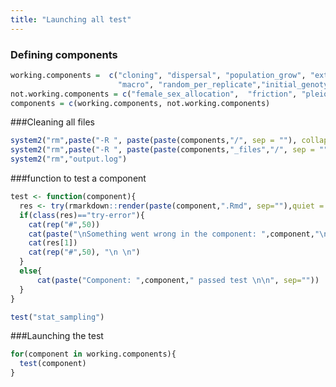 ```yaml
---
title: "Launching all test"
---
```


### Defining components
```r
working.components =  c("cloning", "dispersal", "population_grow", "extinction", "fitness_factor", "fitness_landscape", "recombination","selection_coefficient", "selection_level", "sex_determination", "density_migration_rate", "stat_sampling",
                        "macro", "random_per_replicate","initial_genotype", "coalescence")
not.working.components = c("female_sex_allocation",  "friction", "pleiotropy")
components = c(working.components, not.working.components)
```




###Cleaning all files
```r
system2("rm",paste("-R ", paste(paste(components,"/", sep = ""), collapse = " ")))
system2("rm",paste("-R ", paste(paste(components,"_files","/", sep = ""), collapse = " ")))
system2("rm","output.log")
```

###function to test a component
```r
test <- function(component){
  res <- try(rmarkdown::render(paste(component,".Rmd", sep=""),quiet = TRUE),silent=TRUE)
  if(class(res)=="try-error"){
    cat(rep("#",50))
    cat(paste("\nSomething went wrong in the component: ",component,"\n", sep=""))
    cat(res[1])
    cat(rep("#",50), "\n \n")
  }
  else{
      cat(paste("Component: ",component," passed test \n\n", sep=""))
  }
}
```

```r
test("stat_sampling")
```


###Launching the test 
```r
for(component in working.components){
  test(component)
}
```


